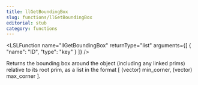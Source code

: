 ```yaml
---
title: llGetBoundingBox
slug: functions/llGetBoundingBox
editorial: stub
category: functions
---
```


<LSLFunction
	name="llGetBoundingBox"
	returnType="list"
	arguments={[
	{
		"name": "ID",
		"type": "key"
	}
]}
/>

Returns the bounding box around the object (including any linked prims) relative to its root prim, as a list in the format [ (vector) min_corner, (vector) max_corner ].
